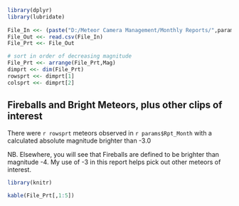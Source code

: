```{r echo = FALSE, include = TRUE, message = FALSE, warning = FALSE}
library(dplyr)
library(lubridate)
  
File_In <<- (paste("D:/Meteor Camera Management/Monthly Reports/",params$Rpt_Month," ",params$Rpt_Year,"/","ALL",params$Rpt_Year,params$Rpt_Mon,"_Fireball_List.csv",sep=""))
File_Out <<- read.csv(File_In)
File_Prt <<- File_Out

# sort in order of decreasing magnitude
File_Prt <<- arrange(File_Prt,Mag)
dimprt <<- dim(File_Prt)
rowsprt <<- dimprt[1]
colsprt <<- dimprt[2]
```
  
## Fireballs and Bright Meteors, plus other clips of interest
There were `r rowsprt` meteors observed in `r params$Rpt_Month` with a calculated absolute magnitude brighter than -3.0
  
NB. Elsewhere, you will see that Fireballs are defined to be brighter than magnitude -4. My use of -3 in this report helps pick out other meteors of interest.

```{r echo = FALSE, include = TRUE, message = FALSE, warning = FALSE}
library(knitr)

kable(File_Prt[,1:5])
```
